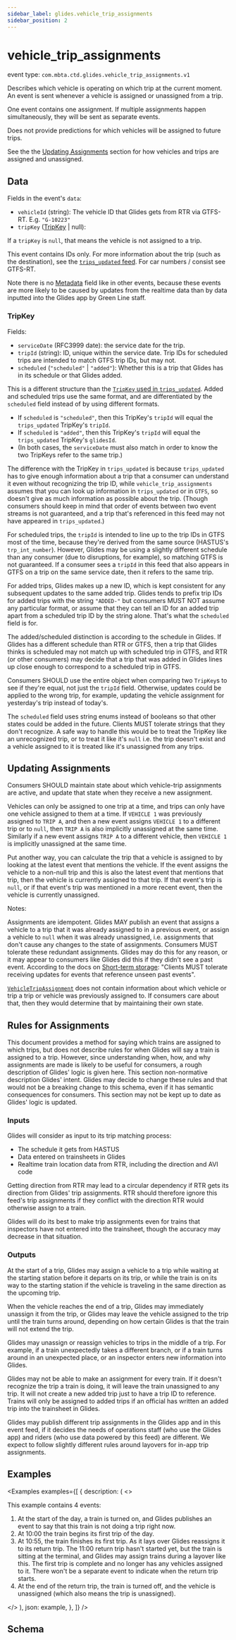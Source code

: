 ```yaml
---
sidebar_label: glides.vehicle_trip_assignments
sidebar_position: 2
---
```



# vehicle_trip_assignments

event type: `com.mbta.ctd.glides.vehicle_trip_assignments.v1`

Describes which vehicle is operating on which trip at the current moment. An event is sent whenever a vehicle is assigned or unassigned from a trip.

One event contains one assignment. If multiple assignments happen simultaneously, they will be sent as separate events.

Does not provide predictions for which vehicles will be assigned to future trips.

See the the [Updating Assignments](#updating-assignments) section for how vehicles and trips are assigned and unassigned.

## Data

Fields in the event's `data`:

- `vehicleId` (string): The vehicle ID that Glides gets from RTR via GTFS-RT. E.g. `"G-10223"`
- `tripKey` ([TripKey](#tripkey) | null):

If a `tripKey` is `null`, that means the vehicle is not assigned to a trip.

This event contains IDs only. For more information about the trip (such as the destination), see the [`trips_updated` feed](com.mbta.ctd.glides.trips_updated.v1.mdx). For car numbers / consist see GTFS-RT.

Note there is no [Metadata](index.mdx#metadata) field like in other events, because these events are more likely to be caused by updates from the realtime data than by data inputted into the Glides app by Green Line staff.

### TripKey

Fields:

- `serviceDate` (RFC3999 date): the service date for the trip.
- `tripId` (string): ID, unique within the service date. Trip IDs for scheduled trips are intended to match GTFS trip IDs, but may not.
- `scheduled` (`"scheduled"` | `"added"`): Whether this is a trip that Glides has in its schedule or that Glides added.

This is a different structure than the [`TripKey` used in `trips_updated`](com.mbta.ctd.glides.trips_updated.v1.mdx#tripkey). Added and scheduled trips use the same format, and are differentiated by the `scheduled` field instead of by using different formats.

- If `scheduled` is `"scheduled"`, then this TripKey's `tripId` will equal the `trips_updated` TripKey's `tripId`.
- If `scheduled` is `"added"`, then this TripKey's `tripId` will equal the `trips_updated` TripKey's `glidesId`.
- (In both cases, the `serviceDate` must also match in order to know the two TripKeys refer to the same trip.)

The difference with the TripKey in `trips_updated` is because `trips_updated` has to give enough information about a trip that a consumer can understand it even without recognizing the trip ID, while `vehicle_trip_assignments` assumes that you can look up information in `trips_updated` or in `GTFS`, so doesn't give as much information as possible about the trip. (Though consumers should keep in mind that order of events between two event streams is not guaranteed, and a trip that's referenced in this feed may not have appeared in `trips_updated`.)

For scheduled trips, the `tripId` is intended to line up to the trip IDs in GTFS most of the time, because they're derived from the same source (HASTUS's `trp_int_number`). However, Glides may be using a slightly different schedule than any consumer (due to disruptions, for example), so matching GTFS is not guaranteed. If a consumer sees a `tripId` in this feed that also appears in GTFS on a trip on the same service date, then it refers to the same trip.

For added trips, Glides makes up a new ID, which is kept consistent for any subsequent updates to the same added trip. Glides tends to prefix trip IDs for added trips with the string `"ADDED-"` but consumers MUST NOT assume any particular format, or assume that they can tell an ID for an added trip apart from a scheduled trip ID by the string alone. That's what the `scheduled` field is for.

The added/scheduled distinction is according to the schedule in Glides. If Glides has a different schedule than RTR or GTFS, then a trip that Glides thinks is scheduled may not match up with scheduled trip in GTFS, and RTR (or other consumers) may decide that a trip that was added in Glides lines up close enough to correspond to a scheduled trip in GTFS.

Consumers SHOULD use the entire object when comparing two `TripKey`s to see if they're equal, not just the `tripId` field. Otherwise, updates could be applied to the wrong trip, for example, updating the vehicle assignment for yesterday's trip instead of today's.

The `scheduled` field uses string enums instead of booleans so that other states could be added in the future. Clients MUST tolerate strings that they don't recognize. A safe way to handle this would be to treat the TripKey like an unrecognized trip, or to treat it like it's `null` i.e. the trip doesn't exist and a vehicle assigned to it is treated like it's unassigned from any trips.

## Updating Assignments

Consumers SHOULD maintain state about which vehicle-trip assignments are active, and update that state when they receive a new assignment.

Vehicles can only be assigned to one trip at a time, and trips can only have one vehicle assigned to them at a time. If `VEHICLE 1` was previously assigned to `TRIP A`, and then a new event assigns `VEHICLE 1` to a different trip or to `null`, then `TRIP A` is also implicitly unassigned at the same time. Similarly if a new event assigns `TRIP A` to a different vehicle, then `VEHICLE 1` is implicitly unassigned at the same time.

Put another way, you can calculate the trip that a vehicle is assigned to by looking at the latest event that mentions the vehicle. If the event assigns the vehicle to a non-null trip and this is also the latest event that mentions that trip, then the vehicle is currently assigned to that trip. If that event's trip is `null`, or if that event's trip was mentioned in a more recent event, then the vehicle is currently unassigned.

Notes:

Assignments are idempotent. Glides MAY publish an event that assigns a vehicle to a trip that it was already assigned to in a previous event, or assign a vehicle to `null` when it was already unassigned, i.e. assignments that don't cause any changes to the state of assignments. Consumers MUST tolerate these redundant assignments. Glides may do this for any reason, or it may appear to consumers like Glides did this if they didn't see a past event. According to the docs on [Short-term storage](index.mdx#short-term-storage): "Clients MUST tolerate receiving updates for events that reference unseen past events".

[`VehicleTripAssignment`](#vehicletripassignment) does not contain information about which vehicle or trip a trip or vehicle was previously assigned to. If consumers care about that, then they would determine that by maintaining their own state.

## Rules for Assignments

This document provides a method for saying which trains are assigned to which trips, but does not describe rules for when Glides will say a train is assigned to a trip. However, since understanding when, how, and why assignments are made is likely to be useful for consumers, a rough description of Glides' logic is given here. This section non-normative description Glides' intent. Glides may decide to change these rules and that would not be a breaking change to this schema, even if it has semantic consequences for consumers. This section may not be kept up to date as Glides' logic is updated.

### Inputs

Glides will consider as input to its trip matching process:

- The schedule it gets from HASTUS
- Data entered on trainsheets in Glides
- Realtime train location data from RTR, including the direction and AVI code

Getting direction from RTR may lead to a circular dependency if RTR gets its direction from Glides' trip assignments. RTR should therefore ignore this feed's trip assignments if they conflict with the direction RTR would otherwise assign to a train.

Glides will do its best to make trip assignments even for trains that inspectors have not entered into the trainsheet, though the accuracy may decrease in that situation.

### Outputs

At the start of a trip, Glides may assign a vehicle to a trip while waiting at the starting station before it departs on its trip, or while the train is on its way to the starting station if the vehicle is traveling in the same direction as the upcoming trip.

When the vehicle reaches the end of a trip, Glides may immediately unassign it from the trip, or Glides may leave the vehicle assigned to the trip until the train turns around, depending on how certain Glides is that the train will not extend the trip.

Glides may unassign or reassign vehicles to trips in the middle of a trip. For example, if a train unexpectedly takes a different branch, or if a train turns around in an unexpected place, or an inspector enters new information into Glides.

Glides may not be able to make an assignment for every train. If it doesn't recognize the trip a train is doing, it will leave the train unassigned to any trip. It will not create a new added trip just to have a trip ID to reference. Trains will only be assigned to added trips if an official has written an added trip into the trainsheet in Glides.

Glides may publish different trip assignments in the Glides app and in this event feed, if it decides the needs of operations staff (who use the Glides app) and riders (who use data powered by this feed) are different. We expect to follow slightly different rules around layovers for in-app trip assignments.

## Examples

<Examples
  examples={[
    {
      description: (
        <>
          <p>This example contains 4 events:</p>
          <ol>
            <li>
              At the start of the day, a train is turned on, and Glides
              publishes an event to say that this train is not doing a trip
              right now.
            </li>
            <li>At 10:00 the train begins its first trip of the day.</li>
            <li>
              At 10:55, the train finishes its first trip. As it lays over
              Glides reassigns it to its return trip. The 11:00 return trip
              hasn't started yet, but the train is sitting at the terminal, and
              Glides may assign trains during a layover like this. The first
              trip is complete and no longer has any vehicles assigned to it.
              There won't be a separate event to indicate when the return trip
              starts.
            </li>
            <li>
              At the end of the return trip, the train is turned off, and the
              vehicle is unassigned (which also means the trip is unassigned).
            </li>
          </ol>
        </>
      ),
      json: example,
    },
  ]}
/>

## Schema

<EventSchemaPath event="com.mbta.ctd.glides.vehicle_trip_assignments.v1" />
